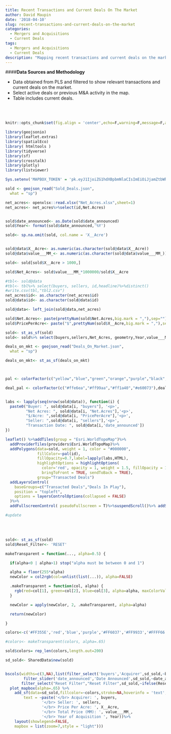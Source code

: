 ```yaml
---
title: Recent Transactions and Current Deals On The Market
author: David Maupin
date: '2018-04-10'
slug: recent-transactions-and-current-deals-on-the-market
categories:
  - Mergers and Acquisitions
  - Current Deals
tags:
  - Mergers and Acquisitions
  - Current Deals
description: "Mapping recent transactions and current deals on the market. Data sourced from PLS starting in 2017."
---
```



####**Data Sources and Methodology**

* Data obtained from PLS and filtered to show relevant transactions and current deals on the market.
* Select active deals or previous M&A activity in the map.
* Table includes current deals.


<br>
<br>


```r
knitr::opts_chunk$set(fig.align = 'center',echo=F,warning=F,message=F,asis=F)
```


```r
library(geojsonio)
library(leaflet.extras)
library(spatialEco)
library( htmltools )
library(tidyverse)
library(sf)
library(crosstalk)
library(plotly)
library(listviewer)
```


```r
Sys.setenv('MAPBOX_TOKEN' = 'pk.eyJ1IjoiZG1hdXBpbmNlaCIsImEiOiJjamZtbWhqdHMwdTQzMzNvZGdpc2x4bzlxIn0.eIDdIjeaDK-x7Q8uZgdJGg')
```


```r
sold <- geojson_read("Sold_Deals.json",
  what = "sp")

net_acres<- openxlsx::read.xlsx("Net_Acres.xlsx",sheet=1)
net_acres<- net_acres%>%select(id,Net.Acres)


sold$date_announced<- as.Date(sold$date_announced)
sold$Year<- format(sold$date_announced,'%Y')
```



```r
sold<- sp.na.omit(sold, col.name = 'X__Acre')


sold@data$X__Acre<- as.numeric(as.character(sold@data$X__Acre))
sold@data$value___MM_<- as.numeric(as.character(sold@data$value___MM_))

sold<- sold[sold$X__Acre > 1000,]

sold$Net_Acres<- sold$value___MM_*1000000/sold$X__Acre

#tbl<- sold@data
#tbl<- tbl%>% select(buyers, sellers, id,headline)%>%distinct()
#write.csv(tbl,"tbl2.csv")
net_acres$id<- as.character(net_acres$id)
sold@data$id<- as.character(sold@data$id)

sold@data<- left_join(sold@data,net_acres)

sold$Net.Acres<- paste(prettyNum(sold$Net.Acres,big.mark = ","),sep="")
sold$PricePerAcre<- paste("$",prettyNum(sold$X__Acre,big.mark = ","),sep="")


```



```r
sold<- st_as_sf(sold)
sold<- sold%>% select(buyers,sellers,Net_Acres, geometry,Year,value___MM_,X__Acre,date_announced)
```

```r
deals_on_mkt <- geojson_read("Deals_On_Market.json",
  what = "sp")

deals_on_mkt<- st_as_sf(deals_on_mkt)




```



```r
pal <- colorFactor(c("yellow","blue","green","orange","purple","black","#ace600","#00ffff","#666633"), sold$id)

deal_pal <- colorFactor(c("#ffe6ea","#ff99aa","#ff1a40","#e60073"),deals_in_play$id)


labs <- lapply(seq(nrow(sold@data)), function(i) {
  paste0("Buyer: ", sold@data[i, "buyers"], '<p>',
         "Net Acres: ", sold@data[i, "Net.Acres"],'<p>',
         "$/Acre: ",sold@data[i, "PricePerAcre"],'<p>',
         "Seller: ",sold@data[i, "sellers"],'<p>',
         "Transaction Date: ", sold@data[i,'date_announced']) 
})

leaflet() %>%addTiles(group = "Esri.WorldTopoMap")%>%
  addProviderTiles(providers$Esri.WorldTopoMap)%>%
  addPolygons(data=sold, weight = 1, color = "#000000",
              fillColor=~pal(id),
              fillOpacity=0.7,label=lapply(labs,HTML),
              highlightOptions = highlightOptions(
                color='red', opacity = 1, weight = 1.5, fillOpacity = 1,
                bringToFront = TRUE, sendToBack = TRUE),
              group="Transacted Deals") 
  addLayersControl(
    baseGroups=c("Transacted Deals","Deals In Play"),
    position = "topleft",
    options = layersControlOptions(collapsed = FALSE)
  )%>%
  addFullscreenControl( pseudoFullscreen = T)%>%suspendScroll()%>% addScaleBar(position="topleft")

#update

```
<br>
<br>

```r
sold<- st_as_sf(sold)
sold$Reset_Filter<- 'RESET'

makeTransparent = function(..., alpha=0.5) {

  if(alpha<0 | alpha>1) stop("alpha must be between 0 and 1")

  alpha = floor(255*alpha)  
  newColor = col2rgb(col=unlist(list(...)), alpha=FALSE)

  .makeTransparent = function(col, alpha) {
    rgb(red=col[1], green=col[2], blue=col[3], alpha=alpha, maxColorValue=255)
  }

  newColor = apply(newColor, 2, .makeTransparent, alpha=alpha)

  return(newColor)

}

colors<-c('#FF355E','red','blue','purple','#FF6037','#FF9933','#FFFF66','#CCFF00','#AAF0D1','#FF6EFF','#FF00CC')

#colors<- makeTransparent(colors, alpha=.65)

sold$colors= rep_len(colors,length.out=200)
```

```r
sd_sold<- SharedData$new(sold)


bscols(widths=c(3,NA),list(filter_select('buyers','Acquirer',sd_sold,~buyers),
        filter_slider('date_announced','Date Announced',sd_sold,~date_announced),                   
       filter_select("Reset Filter","Reset Filter",sd_sold,~ifelse(Reset_Filter=="RESET","YES","NO"))),
  plot_mapbox(alpha=.65) %>%
    add_sf(data=sd_sold,fillcolor=~colors,stroke=NA,hoverinfo = 'text',
        text = ~paste('</br> Acquirer: ', buyers,
                '</br> Seller: ', sellers,
                '</br> Price Per Acre: ', X__Acre,
                '</br> Total Price (MM): ', value___MM_,
                '</br> Year of Acquisition ', Year))%>%
    layout(showlegend=FALSE,
    mapbox = list(zoom=7,style = "light")))

```




